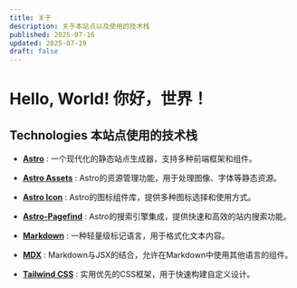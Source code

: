 ```yaml
---
title: 关于
description: 关于本站点以及使用的技术栈
published: 2025-07-16
updated: 2025-07-19
draft: false
---
```


# Hello, World! 你好，世界！

## Technologies 本站点使用的技术栈

- [**Astro**](https://astro.build/) : 一个现代化的静态站点生成器，支持多种前端框架和组件。

- [**Astro Assets**](https://docs.astro.build/en/guides/assets/) : Astro的资源管理功能，用于处理图像、字体等静态资源。

- [**Astro Icon**](https://github.com/natemoo-re/astro-icon) : Astro的图标组件库，提供多种图标选择和使用方式。

- [**Astro-Pagefind**](https://github.com/shishkin/astro-pagefind) : Astro的搜索引擎集成，提供快速和高效的站内搜索功能。

- [**Markdown**](https://www.markdownguide.org/) : 一种轻量级标记语言，用于格式化文本内容。

- [**MDX**](https://mdxjs.com/) : Markdown与JSX的结合，允许在Markdown中使用其他语言的组件。

- [**Tailwind CSS**](https://tailwindcss.com/) : 实用优先的CSS框架，用于快速构建自定义设计。
